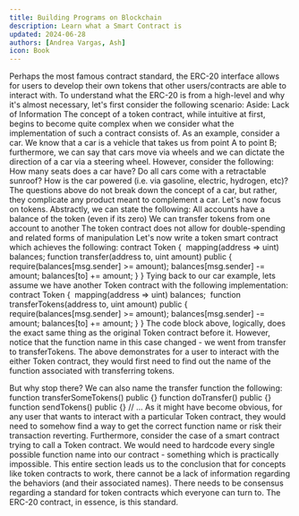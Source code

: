 ```yaml
---
title: Building Programs on Blockchain
description: Learn what a Smart Contract is
updated: 2024-06-28
authors: [Andrea Vargas, Ash]
icon: Book
---
```

Perhaps the most famous contract standard, the ERC-20 interface allows for users to develop their own tokens that other users/contracts are able to interact with. To understand what the ERC-20 is from a high-level and why it's almost necessary, let's first consider the following scenario:
Aside: Lack of Information
The concept of a token contract, while intuitive at first, begins to become quite complex when we consider what the implementation of such a contract consists of. As an example, consider a car. We know that a car is a vehicle that takes us from point A to point B; furthermore, we can say that cars move via wheels and we can dictate the direction of a car via a steering wheel. However, consider the following:
How many seats does a car have?
Do all cars come with a retractable sunroof?
How is the car powered (i.e. via gasoline, electric, hydrogen, etc)?
The questions above do not break down the concept of a car, but rather, they complicate any product meant to complement a car. Let's now focus on tokens. Abstractly, we can state the following:
All accounts have a balance of the token (even if its zero)
We can transfer tokens from one account to another
The token contract does not allow for double-spending and related forms of manipulation
Let's now write a token smart contract which achieves the following:
contract Token {
​
    mapping(address => uint) balances;
​
    function transfer(address to, uint amount) public {
        require(balances[msg.sender] >= amount);
        balances[msg.sender] -= amount;
        balances[to] += amount;
    }
}
Tying back to our car example, lets assume we have another Token contract with the following implementation:
contract Token {
​
    mapping(address => uint) balances;
​
    function transferTokens(address to, uint amount) public {
        require(balances[msg.sender] >= amount);
        balances[msg.sender] -= amount;
        balances[to] += amount;
    }
}
The code block above, logically, does the exact same thing as the original Token contract before it. However, notice that the function name in this case changed - we went from transfer to transferTokens. The above demonstrates for a user to interact with the either Token contract, they would first need to find out the name of the function associated with transferring tokens. 

But why stop there? We can also name the transfer function the following:
function transferSomeTokens() public {}
function doTransfer() public {}
function sendTokens() public {}
// ...
As it might have become obvious, for any user that wants to interact with a particular Token contract, they would need to somehow find a way to get the correct function name or risk their transaction reverting. Furthermore, consider the case of a smart contract trying to call a Token contract. We would need to hardcode every single possible function name into our contract - something which is practically impossible. 
This entire section leads us to the conclusion that for concepts like token contracts to work, there cannot be a lack of information regarding the behaviors (and their associated names). There needs to be consensus regarding a standard for token contracts which everyone can turn to. The ERC-20 contract, in essence, is this standard.